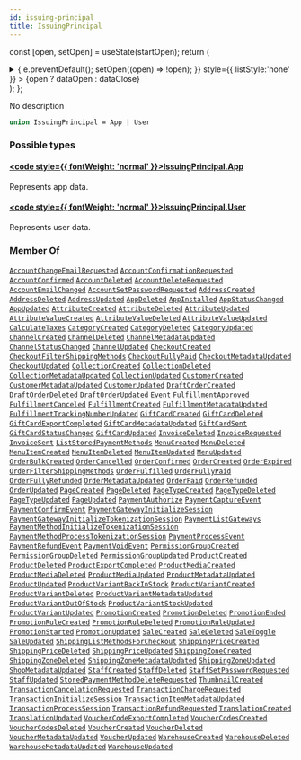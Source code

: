 ```yaml
---
id: issuing-principal
title: IssuingPrincipal
---
```






const [open, setOpen] = useState(startOpen);
return (
<details {...(open ? { open: true } : {})} className="details" style={{ border:'none', boxShadow:'none', background:'var(--ifm-background-color)' }}>
<summary
onClick={(e) => {
e.preventDefault();
setOpen((open) => !open);
}}
style={{ listStyle:'none' }} >
{open ? dataOpen : dataClose}
</summary>
{open && children}
</details>
);
};

No description

```graphql
union IssuingPrincipal = App | User
```

### Possible types

#### [<code style={{ fontWeight: 'normal' }}>IssuingPrincipal.<b>App</b></code>](../../../api-reference/apps/objects/app.mdx) <Badge class="badge badge--secondary" text="object"/> <Badge class="badge badge--secondary" text="apps"/>

Represents app data.

#### [<code style={{ fontWeight: 'normal' }}>IssuingPrincipal.<b>User</b></code>](../../../api-reference/users/objects/user.mdx) <Badge class="badge badge--secondary" text="object"/> <Badge class="badge badge--secondary" text="users"/>

Represents user data.

### Member Of

[`AccountChangeEmailRequested`](../../../api-reference/users/objects/account-change-email-requested.mdx) <Badge class="badge badge--secondary" text="object"/><Bullet />[`AccountConfirmationRequested`](../../../api-reference/users/objects/account-confirmation-requested.mdx) <Badge class="badge badge--secondary" text="object"/><Bullet />[`AccountConfirmed`](../../../api-reference/users/objects/account-confirmed.mdx) <Badge class="badge badge--secondary" text="object"/><Bullet />[`AccountDeleted`](../../../api-reference/users/objects/account-deleted.mdx) <Badge class="badge badge--secondary" text="object"/><Bullet />[`AccountDeleteRequested`](../../../api-reference/users/objects/account-delete-requested.mdx) <Badge class="badge badge--secondary" text="object"/><Bullet />[`AccountEmailChanged`](../../../api-reference/users/objects/account-email-changed.mdx) <Badge class="badge badge--secondary" text="object"/><Bullet />[`AccountSetPasswordRequested`](../../../api-reference/users/objects/account-set-password-requested.mdx) <Badge class="badge badge--secondary" text="object"/><Bullet />[`AddressCreated`](../../../api-reference/users/objects/address-created.mdx) <Badge class="badge badge--secondary" text="object"/><Bullet />[`AddressDeleted`](../../../api-reference/users/objects/address-deleted.mdx) <Badge class="badge badge--secondary" text="object"/><Bullet />[`AddressUpdated`](../../../api-reference/users/objects/address-updated.mdx) <Badge class="badge badge--secondary" text="object"/><Bullet />[`AppDeleted`](../../../api-reference/apps/objects/app-deleted.mdx) <Badge class="badge badge--secondary" text="object"/><Bullet />[`AppInstalled`](../../../api-reference/apps/objects/app-installed.mdx) <Badge class="badge badge--secondary" text="object"/><Bullet />[`AppStatusChanged`](../../../api-reference/apps/objects/app-status-changed.mdx) <Badge class="badge badge--secondary" text="object"/><Bullet />[`AppUpdated`](../../../api-reference/apps/objects/app-updated.mdx) <Badge class="badge badge--secondary" text="object"/><Bullet />[`AttributeCreated`](../../../api-reference/attributes/objects/attribute-created.mdx) <Badge class="badge badge--secondary" text="object"/><Bullet />[`AttributeDeleted`](../../../api-reference/attributes/objects/attribute-deleted.mdx) <Badge class="badge badge--secondary" text="object"/><Bullet />[`AttributeUpdated`](../../../api-reference/attributes/objects/attribute-updated.mdx) <Badge class="badge badge--secondary" text="object"/><Bullet />[`AttributeValueCreated`](../../../api-reference/attributes/objects/attribute-value-created.mdx) <Badge class="badge badge--secondary" text="object"/><Bullet />[`AttributeValueDeleted`](../../../api-reference/attributes/objects/attribute-value-deleted.mdx) <Badge class="badge badge--secondary" text="object"/><Bullet />[`AttributeValueUpdated`](../../../api-reference/attributes/objects/attribute-value-updated.mdx) <Badge class="badge badge--secondary" text="object"/><Bullet />[`CalculateTaxes`](../../../api-reference/taxes/objects/calculate-taxes.mdx) <Badge class="badge badge--secondary" text="object"/><Bullet />[`CategoryCreated`](../../../api-reference/products/objects/category-created.mdx) <Badge class="badge badge--secondary" text="object"/><Bullet />[`CategoryDeleted`](../../../api-reference/products/objects/category-deleted.mdx) <Badge class="badge badge--secondary" text="object"/><Bullet />[`CategoryUpdated`](../../../api-reference/products/objects/category-updated.mdx) <Badge class="badge badge--secondary" text="object"/><Bullet />[`ChannelCreated`](../../../api-reference/channels/objects/channel-created.mdx) <Badge class="badge badge--secondary" text="object"/><Bullet />[`ChannelDeleted`](../../../api-reference/channels/objects/channel-deleted.mdx) <Badge class="badge badge--secondary" text="object"/><Bullet />[`ChannelMetadataUpdated`](../../../api-reference/channels/objects/channel-metadata-updated.mdx) <Badge class="badge badge--secondary" text="object"/><Bullet />[`ChannelStatusChanged`](../../../api-reference/channels/objects/channel-status-changed.mdx) <Badge class="badge badge--secondary" text="object"/><Bullet />[`ChannelUpdated`](../../../api-reference/channels/objects/channel-updated.mdx) <Badge class="badge badge--secondary" text="object"/><Bullet />[`CheckoutCreated`](../../../api-reference/checkout/objects/checkout-created.mdx) <Badge class="badge badge--secondary" text="object"/><Bullet />[`CheckoutFilterShippingMethods`](../../../api-reference/checkout/objects/checkout-filter-shipping-methods.mdx) <Badge class="badge badge--secondary" text="object"/><Bullet />[`CheckoutFullyPaid`](../../../api-reference/checkout/objects/checkout-fully-paid.mdx) <Badge class="badge badge--secondary" text="object"/><Bullet />[`CheckoutMetadataUpdated`](../../../api-reference/checkout/objects/checkout-metadata-updated.mdx) <Badge class="badge badge--secondary" text="object"/><Bullet />[`CheckoutUpdated`](../../../api-reference/checkout/objects/checkout-updated.mdx) <Badge class="badge badge--secondary" text="object"/><Bullet />[`CollectionCreated`](../../../api-reference/products/objects/collection-created.mdx) <Badge class="badge badge--secondary" text="object"/><Bullet />[`CollectionDeleted`](../../../api-reference/products/objects/collection-deleted.mdx) <Badge class="badge badge--secondary" text="object"/><Bullet />[`CollectionMetadataUpdated`](../../../api-reference/products/objects/collection-metadata-updated.mdx) <Badge class="badge badge--secondary" text="object"/><Bullet />[`CollectionUpdated`](../../../api-reference/products/objects/collection-updated.mdx) <Badge class="badge badge--secondary" text="object"/><Bullet />[`CustomerCreated`](../../../api-reference/users/objects/customer-created.mdx) <Badge class="badge badge--secondary" text="object"/><Bullet />[`CustomerMetadataUpdated`](../../../api-reference/users/objects/customer-metadata-updated.mdx) <Badge class="badge badge--secondary" text="object"/><Bullet />[`CustomerUpdated`](../../../api-reference/users/objects/customer-updated.mdx) <Badge class="badge badge--secondary" text="object"/><Bullet />[`DraftOrderCreated`](../../../api-reference/orders/objects/draft-order-created.mdx) <Badge class="badge badge--secondary" text="object"/><Bullet />[`DraftOrderDeleted`](../../../api-reference/orders/objects/draft-order-deleted.mdx) <Badge class="badge badge--secondary" text="object"/><Bullet />[`DraftOrderUpdated`](../../../api-reference/orders/objects/draft-order-updated.mdx) <Badge class="badge badge--secondary" text="object"/><Bullet />[`Event`](../../../api-reference/miscellaneous/interfaces/event.mdx) <Badge class="badge badge--secondary" text="interface"/><Bullet />[`FulfillmentApproved`](../../../api-reference/orders/objects/fulfillment-approved.mdx) <Badge class="badge badge--secondary" text="object"/><Bullet />[`FulfillmentCanceled`](../../../api-reference/orders/objects/fulfillment-canceled.mdx) <Badge class="badge badge--secondary" text="object"/><Bullet />[`FulfillmentCreated`](../../../api-reference/orders/objects/fulfillment-created.mdx) <Badge class="badge badge--secondary" text="object"/><Bullet />[`FulfillmentMetadataUpdated`](../../../api-reference/orders/objects/fulfillment-metadata-updated.mdx) <Badge class="badge badge--secondary" text="object"/><Bullet />[`FulfillmentTrackingNumberUpdated`](../../../api-reference/orders/objects/fulfillment-tracking-number-updated.mdx) <Badge class="badge badge--secondary" text="object"/><Bullet />[`GiftCardCreated`](../../../api-reference/gift-cards/objects/gift-card-created.mdx) <Badge class="badge badge--secondary" text="object"/><Bullet />[`GiftCardDeleted`](../../../api-reference/gift-cards/objects/gift-card-deleted.mdx) <Badge class="badge badge--secondary" text="object"/><Bullet />[`GiftCardExportCompleted`](../../../api-reference/gift-cards/objects/gift-card-export-completed.mdx) <Badge class="badge badge--secondary" text="object"/><Bullet />[`GiftCardMetadataUpdated`](../../../api-reference/gift-cards/objects/gift-card-metadata-updated.mdx) <Badge class="badge badge--secondary" text="object"/><Bullet />[`GiftCardSent`](../../../api-reference/gift-cards/objects/gift-card-sent.mdx) <Badge class="badge badge--secondary" text="object"/><Bullet />[`GiftCardStatusChanged`](../../../api-reference/gift-cards/objects/gift-card-status-changed.mdx) <Badge class="badge badge--secondary" text="object"/><Bullet />[`GiftCardUpdated`](../../../api-reference/gift-cards/objects/gift-card-updated.mdx) <Badge class="badge badge--secondary" text="object"/><Bullet />[`InvoiceDeleted`](../../../api-reference/orders/objects/invoice-deleted.mdx) <Badge class="badge badge--secondary" text="object"/><Bullet />[`InvoiceRequested`](../../../api-reference/orders/objects/invoice-requested.mdx) <Badge class="badge badge--secondary" text="object"/><Bullet />[`InvoiceSent`](../../../api-reference/orders/objects/invoice-sent.mdx) <Badge class="badge badge--secondary" text="object"/><Bullet />[`ListStoredPaymentMethods`](../../../api-reference/payments/objects/list-stored-payment-methods.mdx) <Badge class="badge badge--secondary" text="object"/><Bullet />[`MenuCreated`](../../../api-reference/menu/objects/menu-created.mdx) <Badge class="badge badge--secondary" text="object"/><Bullet />[`MenuDeleted`](../../../api-reference/menu/objects/menu-deleted.mdx) <Badge class="badge badge--secondary" text="object"/><Bullet />[`MenuItemCreated`](../../../api-reference/menu/objects/menu-item-created.mdx) <Badge class="badge badge--secondary" text="object"/><Bullet />[`MenuItemDeleted`](../../../api-reference/menu/objects/menu-item-deleted.mdx) <Badge class="badge badge--secondary" text="object"/><Bullet />[`MenuItemUpdated`](../../../api-reference/menu/objects/menu-item-updated.mdx) <Badge class="badge badge--secondary" text="object"/><Bullet />[`MenuUpdated`](../../../api-reference/menu/objects/menu-updated.mdx) <Badge class="badge badge--secondary" text="object"/><Bullet />[`OrderBulkCreated`](../../../api-reference/orders/objects/order-bulk-created.mdx) <Badge class="badge badge--secondary" text="object"/><Bullet />[`OrderCancelled`](../../../api-reference/orders/objects/order-cancelled.mdx) <Badge class="badge badge--secondary" text="object"/><Bullet />[`OrderConfirmed`](../../../api-reference/orders/objects/order-confirmed.mdx) <Badge class="badge badge--secondary" text="object"/><Bullet />[`OrderCreated`](../../../api-reference/orders/objects/order-created.mdx) <Badge class="badge badge--secondary" text="object"/><Bullet />[`OrderExpired`](../../../api-reference/orders/objects/order-expired.mdx) <Badge class="badge badge--secondary" text="object"/><Bullet />[`OrderFilterShippingMethods`](../../../api-reference/orders/objects/order-filter-shipping-methods.mdx) <Badge class="badge badge--secondary" text="object"/><Bullet />[`OrderFulfilled`](../../../api-reference/orders/objects/order-fulfilled.mdx) <Badge class="badge badge--secondary" text="object"/><Bullet />[`OrderFullyPaid`](../../../api-reference/orders/objects/order-fully-paid.mdx) <Badge class="badge badge--secondary" text="object"/><Bullet />[`OrderFullyRefunded`](../../../api-reference/orders/objects/order-fully-refunded.mdx) <Badge class="badge badge--secondary" text="object"/><Bullet />[`OrderMetadataUpdated`](../../../api-reference/orders/objects/order-metadata-updated.mdx) <Badge class="badge badge--secondary" text="object"/><Bullet />[`OrderPaid`](../../../api-reference/orders/objects/order-paid.mdx) <Badge class="badge badge--secondary" text="object"/><Bullet />[`OrderRefunded`](../../../api-reference/orders/objects/order-refunded.mdx) <Badge class="badge badge--secondary" text="object"/><Bullet />[`OrderUpdated`](../../../api-reference/orders/objects/order-updated.mdx) <Badge class="badge badge--secondary" text="object"/><Bullet />[`PageCreated`](../../../api-reference/pages/objects/page-created.mdx) <Badge class="badge badge--secondary" text="object"/><Bullet />[`PageDeleted`](../../../api-reference/pages/objects/page-deleted.mdx) <Badge class="badge badge--secondary" text="object"/><Bullet />[`PageTypeCreated`](../../../api-reference/pages/objects/page-type-created.mdx) <Badge class="badge badge--secondary" text="object"/><Bullet />[`PageTypeDeleted`](../../../api-reference/pages/objects/page-type-deleted.mdx) <Badge class="badge badge--secondary" text="object"/><Bullet />[`PageTypeUpdated`](../../../api-reference/pages/objects/page-type-updated.mdx) <Badge class="badge badge--secondary" text="object"/><Bullet />[`PageUpdated`](../../../api-reference/pages/objects/page-updated.mdx) <Badge class="badge badge--secondary" text="object"/><Bullet />[`PaymentAuthorize`](../../../api-reference/payments/objects/payment-authorize.mdx) <Badge class="badge badge--secondary" text="object"/><Bullet />[`PaymentCaptureEvent`](../../../api-reference/payments/objects/payment-capture-event.mdx) <Badge class="badge badge--secondary" text="object"/><Bullet />[`PaymentConfirmEvent`](../../../api-reference/payments/objects/payment-confirm-event.mdx) <Badge class="badge badge--secondary" text="object"/><Bullet />[`PaymentGatewayInitializeSession`](../../../api-reference/payments/objects/payment-gateway-initialize-session.mdx) <Badge class="badge badge--secondary" text="object"/><Bullet />[`PaymentGatewayInitializeTokenizationSession`](../../../api-reference/payments/objects/payment-gateway-initialize-tokenization-session.mdx) <Badge class="badge badge--secondary" text="object"/><Bullet />[`PaymentListGateways`](../../../api-reference/payments/objects/payment-list-gateways.mdx) <Badge class="badge badge--secondary" text="object"/><Bullet />[`PaymentMethodInitializeTokenizationSession`](../../../api-reference/payments/objects/payment-method-initialize-tokenization-session.mdx) <Badge class="badge badge--secondary" text="object"/><Bullet />[`PaymentMethodProcessTokenizationSession`](../../../api-reference/payments/objects/payment-method-process-tokenization-session.mdx) <Badge class="badge badge--secondary" text="object"/><Bullet />[`PaymentProcessEvent`](../../../api-reference/payments/objects/payment-process-event.mdx) <Badge class="badge badge--secondary" text="object"/><Bullet />[`PaymentRefundEvent`](../../../api-reference/payments/objects/payment-refund-event.mdx) <Badge class="badge badge--secondary" text="object"/><Bullet />[`PaymentVoidEvent`](../../../api-reference/payments/objects/payment-void-event.mdx) <Badge class="badge badge--secondary" text="object"/><Bullet />[`PermissionGroupCreated`](../../../api-reference/users/objects/permission-group-created.mdx) <Badge class="badge badge--secondary" text="object"/><Bullet />[`PermissionGroupDeleted`](../../../api-reference/users/objects/permission-group-deleted.mdx) <Badge class="badge badge--secondary" text="object"/><Bullet />[`PermissionGroupUpdated`](../../../api-reference/users/objects/permission-group-updated.mdx) <Badge class="badge badge--secondary" text="object"/><Bullet />[`ProductCreated`](../../../api-reference/products/objects/product-created.mdx) <Badge class="badge badge--secondary" text="object"/><Bullet />[`ProductDeleted`](../../../api-reference/products/objects/product-deleted.mdx) <Badge class="badge badge--secondary" text="object"/><Bullet />[`ProductExportCompleted`](../../../api-reference/products/objects/product-export-completed.mdx) <Badge class="badge badge--secondary" text="object"/><Bullet />[`ProductMediaCreated`](../../../api-reference/products/objects/product-media-created.mdx) <Badge class="badge badge--secondary" text="object"/><Bullet />[`ProductMediaDeleted`](../../../api-reference/products/objects/product-media-deleted.mdx) <Badge class="badge badge--secondary" text="object"/><Bullet />[`ProductMediaUpdated`](../../../api-reference/products/objects/product-media-updated.mdx) <Badge class="badge badge--secondary" text="object"/><Bullet />[`ProductMetadataUpdated`](../../../api-reference/products/objects/product-metadata-updated.mdx) <Badge class="badge badge--secondary" text="object"/><Bullet />[`ProductUpdated`](../../../api-reference/products/objects/product-updated.mdx) <Badge class="badge badge--secondary" text="object"/><Bullet />[`ProductVariantBackInStock`](../../../api-reference/products/objects/product-variant-back-in-stock.mdx) <Badge class="badge badge--secondary" text="object"/><Bullet />[`ProductVariantCreated`](../../../api-reference/products/objects/product-variant-created.mdx) <Badge class="badge badge--secondary" text="object"/><Bullet />[`ProductVariantDeleted`](../../../api-reference/products/objects/product-variant-deleted.mdx) <Badge class="badge badge--secondary" text="object"/><Bullet />[`ProductVariantMetadataUpdated`](../../../api-reference/products/objects/product-variant-metadata-updated.mdx) <Badge class="badge badge--secondary" text="object"/><Bullet />[`ProductVariantOutOfStock`](../../../api-reference/products/objects/product-variant-out-of-stock.mdx) <Badge class="badge badge--secondary" text="object"/><Bullet />[`ProductVariantStockUpdated`](../../../api-reference/products/objects/product-variant-stock-updated.mdx) <Badge class="badge badge--secondary" text="object"/><Bullet />[`ProductVariantUpdated`](../../../api-reference/products/objects/product-variant-updated.mdx) <Badge class="badge badge--secondary" text="object"/><Bullet />[`PromotionCreated`](../../../api-reference/discounts/objects/promotion-created.mdx) <Badge class="badge badge--secondary" text="object"/><Bullet />[`PromotionDeleted`](../../../api-reference/discounts/objects/promotion-deleted.mdx) <Badge class="badge badge--secondary" text="object"/><Bullet />[`PromotionEnded`](../../../api-reference/discounts/objects/promotion-ended.mdx) <Badge class="badge badge--secondary" text="object"/><Bullet />[`PromotionRuleCreated`](../../../api-reference/discounts/objects/promotion-rule-created.mdx) <Badge class="badge badge--secondary" text="object"/><Bullet />[`PromotionRuleDeleted`](../../../api-reference/discounts/objects/promotion-rule-deleted.mdx) <Badge class="badge badge--secondary" text="object"/><Bullet />[`PromotionRuleUpdated`](../../../api-reference/discounts/objects/promotion-rule-updated.mdx) <Badge class="badge badge--secondary" text="object"/><Bullet />[`PromotionStarted`](../../../api-reference/discounts/objects/promotion-started.mdx) <Badge class="badge badge--secondary" text="object"/><Bullet />[`PromotionUpdated`](../../../api-reference/discounts/objects/promotion-updated.mdx) <Badge class="badge badge--secondary" text="object"/><Bullet />[`SaleCreated`](../../../api-reference/discounts/objects/sale-created.mdx) <Badge class="badge badge--secondary" text="object"/><Bullet />[`SaleDeleted`](../../../api-reference/discounts/objects/sale-deleted.mdx) <Badge class="badge badge--secondary" text="object"/><Bullet />[`SaleToggle`](../../../api-reference/discounts/objects/sale-toggle.mdx) <Badge class="badge badge--secondary" text="object"/><Bullet />[`SaleUpdated`](../../../api-reference/discounts/objects/sale-updated.mdx) <Badge class="badge badge--secondary" text="object"/><Bullet />[`ShippingListMethodsForCheckout`](../../../api-reference/checkout/objects/shipping-list-methods-for-checkout.mdx) <Badge class="badge badge--secondary" text="object"/><Bullet />[`ShippingPriceCreated`](../../../api-reference/shipping/objects/shipping-price-created.mdx) <Badge class="badge badge--secondary" text="object"/><Bullet />[`ShippingPriceDeleted`](../../../api-reference/shipping/objects/shipping-price-deleted.mdx) <Badge class="badge badge--secondary" text="object"/><Bullet />[`ShippingPriceUpdated`](../../../api-reference/shipping/objects/shipping-price-updated.mdx) <Badge class="badge badge--secondary" text="object"/><Bullet />[`ShippingZoneCreated`](../../../api-reference/shipping/objects/shipping-zone-created.mdx) <Badge class="badge badge--secondary" text="object"/><Bullet />[`ShippingZoneDeleted`](../../../api-reference/shipping/objects/shipping-zone-deleted.mdx) <Badge class="badge badge--secondary" text="object"/><Bullet />[`ShippingZoneMetadataUpdated`](../../../api-reference/shipping/objects/shipping-zone-metadata-updated.mdx) <Badge class="badge badge--secondary" text="object"/><Bullet />[`ShippingZoneUpdated`](../../../api-reference/shipping/objects/shipping-zone-updated.mdx) <Badge class="badge badge--secondary" text="object"/><Bullet />[`ShopMetadataUpdated`](../../../api-reference/miscellaneous/objects/shop-metadata-updated.mdx) <Badge class="badge badge--secondary" text="object"/><Bullet />[`StaffCreated`](../../../api-reference/users/objects/staff-created.mdx) <Badge class="badge badge--secondary" text="object"/><Bullet />[`StaffDeleted`](../../../api-reference/users/objects/staff-deleted.mdx) <Badge class="badge badge--secondary" text="object"/><Bullet />[`StaffSetPasswordRequested`](../../../api-reference/users/objects/staff-set-password-requested.mdx) <Badge class="badge badge--secondary" text="object"/><Bullet />[`StaffUpdated`](../../../api-reference/users/objects/staff-updated.mdx) <Badge class="badge badge--secondary" text="object"/><Bullet />[`StoredPaymentMethodDeleteRequested`](../../../api-reference/payments/objects/stored-payment-method-delete-requested.mdx) <Badge class="badge badge--secondary" text="object"/><Bullet />[`ThumbnailCreated`](../../../api-reference/miscellaneous/objects/thumbnail-created.mdx) <Badge class="badge badge--secondary" text="object"/><Bullet />[`TransactionCancelationRequested`](../../../api-reference/payments/objects/transaction-cancelation-requested.mdx) <Badge class="badge badge--secondary" text="object"/><Bullet />[`TransactionChargeRequested`](../../../api-reference/payments/objects/transaction-charge-requested.mdx) <Badge class="badge badge--secondary" text="object"/><Bullet />[`TransactionInitializeSession`](../../../api-reference/payments/objects/transaction-initialize-session.mdx) <Badge class="badge badge--secondary" text="object"/><Bullet />[`TransactionItemMetadataUpdated`](../../../api-reference/payments/objects/transaction-item-metadata-updated.mdx) <Badge class="badge badge--secondary" text="object"/><Bullet />[`TransactionProcessSession`](../../../api-reference/payments/objects/transaction-process-session.mdx) <Badge class="badge badge--secondary" text="object"/><Bullet />[`TransactionRefundRequested`](../../../api-reference/payments/objects/transaction-refund-requested.mdx) <Badge class="badge badge--secondary" text="object"/><Bullet />[`TranslationCreated`](../../../api-reference/miscellaneous/objects/translation-created.mdx) <Badge class="badge badge--secondary" text="object"/><Bullet />[`TranslationUpdated`](../../../api-reference/miscellaneous/objects/translation-updated.mdx) <Badge class="badge badge--secondary" text="object"/><Bullet />[`VoucherCodeExportCompleted`](../../../api-reference/discounts/objects/voucher-code-export-completed.mdx) <Badge class="badge badge--secondary" text="object"/><Bullet />[`VoucherCodesCreated`](../../../api-reference/miscellaneous/objects/voucher-codes-created.mdx) <Badge class="badge badge--secondary" text="object"/><Bullet />[`VoucherCodesDeleted`](../../../api-reference/miscellaneous/objects/voucher-codes-deleted.mdx) <Badge class="badge badge--secondary" text="object"/><Bullet />[`VoucherCreated`](../../../api-reference/discounts/objects/voucher-created.mdx) <Badge class="badge badge--secondary" text="object"/><Bullet />[`VoucherDeleted`](../../../api-reference/discounts/objects/voucher-deleted.mdx) <Badge class="badge badge--secondary" text="object"/><Bullet />[`VoucherMetadataUpdated`](../../../api-reference/discounts/objects/voucher-metadata-updated.mdx) <Badge class="badge badge--secondary" text="object"/><Bullet />[`VoucherUpdated`](../../../api-reference/discounts/objects/voucher-updated.mdx) <Badge class="badge badge--secondary" text="object"/><Bullet />[`WarehouseCreated`](../../../api-reference/products/objects/warehouse-created.mdx) <Badge class="badge badge--secondary" text="object"/><Bullet />[`WarehouseDeleted`](../../../api-reference/products/objects/warehouse-deleted.mdx) <Badge class="badge badge--secondary" text="object"/><Bullet />[`WarehouseMetadataUpdated`](../../../api-reference/products/objects/warehouse-metadata-updated.mdx) <Badge class="badge badge--secondary" text="object"/><Bullet />[`WarehouseUpdated`](../../../api-reference/products/objects/warehouse-updated.mdx) <Badge class="badge badge--secondary" text="object"/>
